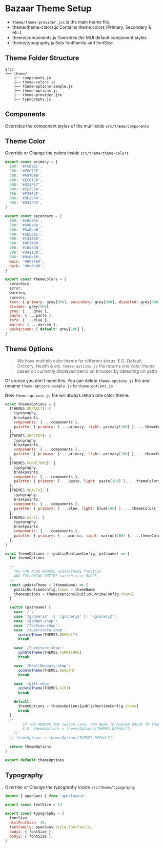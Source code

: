 # Bazaar Theme Setup

- `theme/theme-provider.jsx` is the main theme file.
- theme/theme-colors.js Contains theme colors (Primary, Secondary & etc.)
- theme/components.js Overrides the MUI default component styles
- theme/typography.js Sets fontFamily and fontSize

## Theme Folder Structure

```
src/
├── theme/
    ├── components.js
    ├── theme-colors.js
    ├── theme-options-sample.js
    ├── theme-options.js
    ├── theme-provider.jsx
    ├── typography.js
```

## Components

Overrides the component styles of the mui inside `src/theme/components`

## Theme Color

Override or Change the colors inside `src/theme/theme-colors`

```js
export const primary = {
  100: '#FCE9EC',
  200: '#F8C7CF',
  300: '#F07D90',
  400: '#EC6178',
  500: '#D23F57',
  600: '#E63E58',
  700: '#E3364E',
  800: '#DF2E44',
  900: '#D91F33',
}

export const secondary = {
  100: '#e8e8ee',
  200: '#b9bacb',
  300: '#8a8ca8',
  400: '#5b5d85',
  500: '#141850',
  600: '#0F3460',
  700: '#101340',
  800: '#0e1138',
  900: '#0c0e30',
  main: '#0F3460',
  dark: '#0c0e30',
}

export const themeColors = {
  secondary,
  error,
  warning,
  success,
  text: { primary: grey[900], secondary: grey[800], disabled: grey[400] },
  divider: grey[200],
  grey: { ...grey },
  paste: { ...paste },
  info: { ...blue },
  marron: { ...marron },
  background: { default: grey[100] },
}
```

## Theme Options

> We have multiple color theme for different shops. E.G. Default, Grocery, Health & etc. `theme-options.js` file returns one color theme based on currently displayed demo on browser(by detecting url path)

Of course you don't need this. You can delete `theme-options.js` file and rename `theme-options-sample.js` to `theme-options.js`

Now `theme-options.js` file will always return one color theme.

```js
const themesOptions = {
  [THEMES.DEFAULT]: {
    typography,
    breakpoints,
    components: { ...components },
    palette: { primary: { ...primary, light: primary[100] }, ...themeColors },
  },
  [THEMES.GROCERY]: {
    typography,
    breakpoints,
    components: { ...components },
    palette: { primary: { ...primary, light: primary[100] }, ...themeColors },
  },
  [THEMES.FURNITURE]: {
    typography,
    breakpoints,
    components: { ...components },
    palette: { primary: { ...paste, light: paste[100] }, ...themeColors },
  },
  [THEMES.HEALTH]: {
    typography,
    breakpoints,
    components: { ...components },
    palette: { primary: { ...blue, light: blue[100] }, ...themeColors },
  },
  [THEMES.GIFT]: {
    typography,
    breakpoints,
    components: { ...components },
    palette: { primary: { ...marron, light: marron[100] }, ...themeColors },
  },
}

const themeOptions = (publicRuntimeConfig, pathname) => {
  let themeOptions

  /*
    YOU CAN ALSO REMOVE updateTheme function
    AND FOLLOWING ENTIRE switch case BLOCK.
  */
  const updateTheme = (themeName) => {
    publicRuntimeConfig.theme = themeName
    themeOptions = themesOptions[publicRuntimeConfig.theme]
  }

  switch (pathname) {
    case '/':
    case '/grocery1' || '/grocery2' || '/grocery3':
    case '/gadget-shop':
    case '/fashion-shop':
    case '/superstore-shop':
      updateTheme(THEMES.DEFAULT)
      break

    case '/furniture-shop':
      updateTheme(THEMES.FURNITURE)
      break

    case '/healthbeauty-shop':
      updateTheme(THEMES.HEALTH)
      break

    case '/gift-shop':
      updateTheme(THEMES.GIFT)
      break

    default:
      themeOptions = themesOptions[publicRuntimeConfig.theme]
      break
  }
  /*
        IF YOU REMOVE THE switch case, YOU NEED TO ASSIGN VALUE TO themeOptions
        E.G. themeOptions = themesOptions[THEMES.DEFAULT];
    */
  // themeOptions = themesOptions[THEMES.DEFAULT];

  return themeOptions
}

export default themeOptions
```

## Typography

Override or Change the typography inside `src/theme/typography`

```js
import { openSans } from 'app/layout'

export const fontSize = 14

export const typography = {
  fontSize,
  htmlFontSize: 16,
  fontFamily: openSans.style.fontFamily,
  body1: { fontSize },
  body2: { fontSize },
}
```
